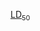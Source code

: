 [[LD50|LD<span style="font-size:small;"><sub>50</sub></span>]]<noinclude>
{{Documentation}}
</noinclude>